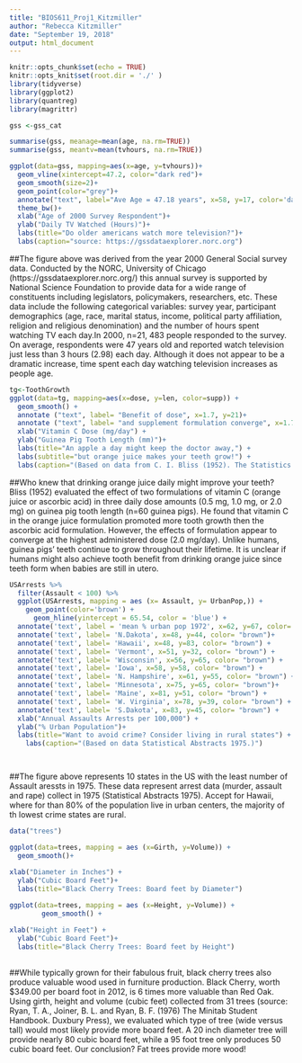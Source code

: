 ```yaml
---
title: "BIOS611_Proj1_Kitzmiller"
author: "Rebecca Kitzmiller"
date: "September 19, 2018"
output: html_document
---
```


```r
knitr::opts_chunk$set(echo = TRUE)
knitr::opts_knit$set(root.dir = './' )
library(tidyverse)
library(ggplot2)
library(quantreg)
library(magrittr)
```



```r
gss <-gss_cat
```


```r

summarise(gss, meanage=mean(age, na.rm=TRUE))
summarise(gss, meantv=mean(tvhours, na.rm=TRUE))

ggplot(data=gss, mapping=aes(x=age, y=tvhours))+
  geom_vline(xintercept=47.2, color="dark red")+
  geom_smooth(size=2)+
  geom_point(color="grey")+
  annotate("text", label="Ave Age = 47.18 years", x=58, y=17, color='dark red')+
  theme_bw()+
  xlab("Age of 2000 Survey Respondent")+
  ylab("Daily TV Watched (Hours)")+
  labs(title="Do older americans watch more television?")+
  labs(caption="source: https://gssdataexplorer.norc.org")


```

##The figure above was derived from the year 2000 General Social survey data. Conducted by the NORC, University of Chicago (https://gssdataexplorer.norc.org/) this annual survey is supported by National Science Foundation to provide data for a wide range of constituents including legislators, policymakers, researchers, etc. These data include the following categorical variables: survey year, participant demographics (age, race, marital status, income, political party affiliation, religion and religious denomination) and the number of hours spent watching TV each day.In 2000, n=21, 483 people responded to the survey. On average, respondents were 47 years old and reported watch television just less than 3 hours (2.98) each day. Although it does not appear to be a dramatic increase, time spent each day watching television increases as people age.
```r
tg<-ToothGrowth
ggplot(data=tg, mapping=aes(x=dose, y=len, color=supp)) +
  geom_smooth() +
  annotate ("text", label= "Benefit of dose", x=1.7, y=21)+
  annotate ("text", label= "and supplement formulation converge", x=1.7, y=19)+
  xlab("Vitamin C Dose (mg/day") +
  ylab("Guinea Pig Tooth Length (mm)")+
  labs(title="An apple a day might keep the doctor away,") +
  labs(subtitle="but orange juice makes your teeth grow!") +
  labs(caption="(Based on data from C. I. Bliss (1952). The Statistics of Bioassay. Academic Press.)")

```


##Who knew that drinking orange juice daily might improve your teeth? Bliss (1952) evaluated the effect of two formulations of vitamin C (orange juice or ascorbic acid) in three daily dose amounts (0.5 mg, 1.0 mg, or 2.0 mg) on guinea pig tooth length (n=60 guinea pigs). He found that vitamin C in the orange juice formulation promoted more tooth growth then the ascorbic acid formulation. However, the effects of formulation appear to converge at the highest administered dose (2.0 mg/day). Unlike humans, guinea pigs’ teeth continue to grow throughout their lifetime. It is unclear if humans might also achieve tooth benefit from drinking orange juice since teeth form when babies are still in utero.


```r
USArrests %>%
  filter(Assault < 100) %>%
  ggplot(USArrests, mapping = aes (x= Assault, y= UrbanPop,)) +
    geom_point(color='brown') +
      geom_hline(yintercept = 65.54, color = 'blue') +
  annotate('text', label = 'mean % urban pop 1972', x=62, y=67, color='blue') +
  annotate('text', label= 'N.Dakota', x=48, y=44, color= "brown")+
  annotate('text', label= 'Hawaii', x=48, y=83, color= "brown") +
  annotate('text', label= 'Vermont', x=51, y=32, color= "brown") +
  annotate('text', label= 'Wisconsin', x=56, y=65, color= "brown") +
  annotate('text', label= 'Iowa', x=58, y=58, color= "brown") +
  annotate('text', label= 'N. Hampshire', x=61, y=55, color= "brown") +
  annotate('text', label= 'Minnesota', x=75, y=65, color= "brown")+
  annotate('text', label= 'Maine', x=81, y=51, color= "brown") +
  annotate('text', label= 'W. Virginia', x=78, y=39, color= "brown") +
  annotate('text', label= 'S.Dakota', x=83, y=45, color= "brown") +
  xlab("Annual Assaults Arrests per 100,000") +
  ylab("% Urban Population")+
  labs(title="Want to avoid crime? Consider living in rural states") +
    labs(caption="(Based on data Statistical Abstracts 1975.)")




```

##The figure above represents 10 states in the US with the least number of Assault aressts in 1975. These data represent arrest data (murder, assault and rape) collect in 1975 (Statistical Abstracts 1975). Accept for Hawaii, where for than 80% of the population live in urban centers, the majority of th lowest crime states are rural.  

```r
data("trees")

ggplot(data=trees, mapping = aes (x=Girth, y=Volume)) +
  geom_smooth()+

xlab("Diameter in Inches") +
  ylab("Cubic Board Feet")+
  labs(title="Black Cherry Trees: Board feet by Diameter") 
    
ggplot(data=trees, mapping = aes (x=Height, y=Volume)) + 
        geom_smooth() +

xlab("Height in Feet") +
  ylab("Cubic Board Feet")+
  labs(title="Black Cherry Trees: Board feet by Height") 
    
```

##While typically grown for their fabulous fruit, black cherry trees also produce valuable wood used in furniture production. Black Cherry, worth $349.00 per board foot in 2012, is 6 times more valuable than Red Oak. Using girth, height and volume (cubic feet) collected from 31 trees (source: Ryan, T. A., Joiner, B. L. and Ryan, B. F. (1976) The Minitab Student Handbook. Duxbury Press), we evaluated which type of tree (wide versus tall) would most likely provide more board feet. A 20 inch diameter tree will provide nearly 80 cubic board feet, while a 95 foot tree only produces 50 cubic board feet. Our conclusion? Fat trees provide more wood! 






